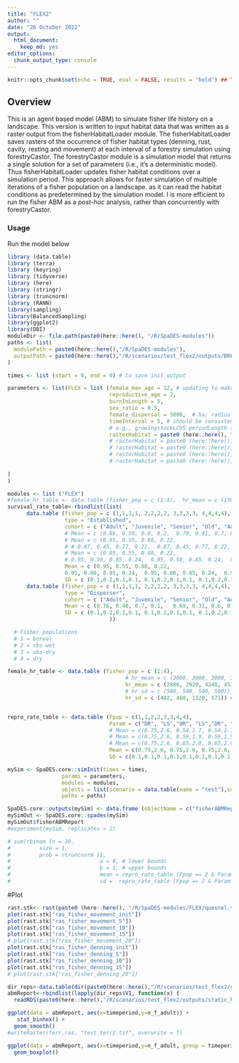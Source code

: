 ```yaml
---
title: "FLEX2"
author: ""
date: "26 October 2022"
output:
  html_document:
    keep_md: yes
editor_options:
  chunk_output_type: console
---
```


```r
knitr::opts_chunk$set(echo = TRUE, eval = FALSE, results = "hold") ## TODO: use 'eval = TRUE'
```

## Overview
This is an agent based model (ABM) to simulate fisher life history on a landscape. This version is written to input habitat data that was written as a raster output from the fisherHabitatLoader module. The fisherHabitatLoader saves rasters of the occurrence of fisher habitat types (denning, rust, cavity, resting and movement) at each interval of a forestry simulation using forestryCastor. The forestryCastor module is a simulation model that returns a single solution for a set of parameters (i.e., it's a deterministic model). Thus fisherHabitatLoader updates fisher habitat conditions over a simulation period. This approach  allows for faster simulation of multiple iterations of a fisher population on a landscape. as it can read the habitat conditions as predetermined by the simulation model. I is more efficient to run the fisher ABM as a *post-hoc* analysis, rather than concurrently with forestryCastor.


### Usage
Run the model below
```r
library (data.table)
library (terra)
library (keyring)
library (tidyverse)
library (here)
library (stringr)
library (truncnorm)
library (RANN)
library(sampling)
library(BalancedSampling)
library(ggplot2)
library(DBI)
moduleDir <- file.path(paste0(here::here(), "/R/SpaDES-modules"))
paths <- list(
  modulePath = paste0(here::here(),"/R/SpaDES-modules"),
  outputPath = paste0(here::here(),"/R/scenarios/test_flex2/outputs/BRFN")
)

times <- list (start = 0, end = 0) # to save init output

parameters <- list(FLEX = list (female_max_age = 12, # updating to make max age more dependent on survival rates
                                reproductive_age = 2,
                                burnInLength = 5,
                                sex_ratio = 0.5,
                                female_dispersal = 5000,  # ha; radius = 500 pixels = 50km = 7850km2 area
                                timeInterval = 5, # should be consistent with the time interval used to model habitat
                                # e.g., growingstockLCUS periodLength scen1c_static_high
                                rasterHabitat = paste0 (here::here(), "/R/SpaDES-modules/FLEX/static_habitat_brfn.tif")
                                # rasterHabitat = paste0 (here::here(), "/R/SpaDES-modules/FLEX/scen1c_static_high.tif")
                                # rasterHabitat = paste0 (here::here(), "/R/SpaDES-modules/FLEX/williston.tif")
                                # rasterHabitat = paste0 (here::here(), "/R/SpaDES-modules/FLEX/quesnel.tif")
                                # rasterHabitat = paste0 (here::here(), "/R/SpaDES-modules/FLEX/lakes.tif")
                                
)
)

modules <- list ("FLEX")
#female_hr_table <- data.table (fisher_pop = c (1:4),  hr_mean = c (1500, 1500, 2100, 1500),hr_sd = c (500, 500, 500, 500))
survival_rate_table<-rbindlist(list(
      data.table (fisher_pop = c (1,1,1,1, 2,2,2,2, 3,3,3,3, 4,4,4,4),
                  type = "Established",
                  cohort = c ("Adult", "Juvenile", "Senior", "Old", "Adult", "Juvenile", "Senior", "Old", "Adult", "Juvenile", "Senior", "Old", "Adult", "Juvenile", "Senior", "Old"),
                  # Mean = c (0.86, 0.50, 0.8, 0.2,  0.79, 0.41, 0.7, 0.2,  0.79, 0.41, 0.7, 0.2,  0.79, 0.41, 0.7, 0.2), #Lofroth 2022
                  # Mean = c (0.95, 0.55, 0.88, 0.22,
                  # # 0.87, 0.45, 0.77, 0.22,  0.87, 0.45, 0.77, 0.22,  0.87, 0.45, 0.77, 0.22), #Fogarty 2022 - no trap
                  # Mean = c (0.95, 0.55, 0.88, 0.22,
                  # 0.95, 0.50, 0.85, 0.24,  0.95, 0.50, 0.85, 0.24,  0.95, 0.50, 0.85, 0.24), #Fogarty 2022 - no trap + 10% for Columbian
                  Mean = c (0.95, 0.55, 0.88, 0.22,
                  0.95, 0.80, 0.85, 0.24,  0.95, 0.80, 0.85, 0.24,  0.95, 0.80, 0.85, 0.24), # unrealistically high
                  SD = c (0.1,0.2,0.1,0.1, 0.1,0.2,0.1,0.1, 0.1,0.2,0.1,0.1, 0.1,0.2,0.1,0.1)), 
      data.table (fisher_pop = c (1,1,1,1, 2,2,2,2, 3,3,3,3, 4,4,4,4),
                  type = "Disperser",
                  cohort = c ("Adult", "Juvenile", "Senior", "Old", "Adult", "Juvenile", "Senior", "Old", "Adult", "Juvenile", "Senior", "Old", "Adult", "Juvenile", "Senior", "Old"),
                  Mean = c (0.76, 0.40, 0.7, 0.1,   0.69, 0.31, 0.6, 0.1, 0.69, 0.31, 0.6, 0.1, 0.69, 0.31, 0.6, 0.1),
                  SD = c (0.1,0.2,0.1,0.1, 0.1,0.2,0.1,0.1, 0.1,0.2,0.1,0.1, 0.1,0.2,0.1,0.1)) 
                                ))

  # Fisher populations 
  # 1 = boreal
  # 2 = sbs-wet
  # 3 = sbs-dry
  # 4 = dry

female_hr_table <- data.table (fisher_pop = c (1:4), 
                                     # hr_mean = c (3000, 3000, 3000, 3000),
                                     hr_mean = c (2880, 2920, 4340, 4530), # actual mean
                                     # hr_sd = c (500, 500, 500, 500))
                                     hr_sd = c (482, 460, 1120, 571)) # actual SE


repro_rate_table <- data.table (Fpop = c(1,1,2,2,3,3,4,4),
                                Param = c("DR", "LS","DR", "LS","DR", "LS","DR", "LS"),
                                # Mean = c(0.75,2.6, 0.54,1.7, 0.54,1.7, 0.54,1.7), # Lofroth 2022
                                # Mean = c(0.75,2.6, 0.59,1.9, 0.59,1.9, 0.59,1.9), # Fograty 2022 (+10% for Columbian)
                                # Mean = c(0.75,2.6, 0.65,2.0, 0.65,2.0, 0.65,2.0), # Fograty 2022 (20% for Columbian)
                                Mean = c(0.75,2.6, 0.75,2.6, 0.75,2.6, 0.75,2.6), # Fograty 2022 (unrealistically high for Columbian)
                                SD = c(0.1,0.1,0.1,0.1,0.1,0.1,0.1,0.1))

mySim <- SpaDES.core::simInit(times = times, 
                 params = parameters, 
                 modules = modules,
                 objects = list(scenario = data.table(name = "test"),survival_rate_table=survival_rate_table,female_hr_table=female_hr_table, repro_rate_table=repro_rate_table),
                 paths = paths)

SpaDES.core::outputs(mySim) <- data.frame (objectName = c("fisherABMReport"))
mySimOut <- SpaDES.core::spades(mySim)
mySimOut$fisherABMReport
#experiment(mySim, replicates = 2)

# sum(rbinom (n = 30,
#         size = 1,
#         prob = rtruncnorm (1,
#                            a = 0, # lower bounds
#                            b = 1, # upper bounds
#                            mean = repro_rate_table [Fpop == 2 & Param == 'DR', Mean], 
#                            sd =  repro_rate_table [Fpop == 2 & Param == 'DR', SD])))

```

#Plot
```r
rast.stk<- rast(paste0 (here::here(), "/R/SpaDES-modules/FLEX/quesnel.tif"))
plot(rast.stk["ras_fisher_movement_init"])
plot(rast.stk["ras_fisher_movement_5"])
plot(rast.stk["ras_fisher_movement_10"])
plot(rast.stk["ras_fisher_movement_15"])
# plot(rast.stk["ras_fisher_movement_20"])
plot(rast.stk["ras_fisher_denning_init"])
plot(rast.stk["ras_fisher_denning_5"])
plot(rast.stk["ras_fisher_denning_10"])
plot(rast.stk["ras_fisher_denning_15"])
# plot(rast.stk["ras_fisher_denning_20"])

dir_reps<-data.table(dir(paste0(here::here(),"/R/scenarios/test_flex2/outputs/static_high/columbia/")))[V1 %like% "rep",]
abmReport<-rbindlist(lapply(dir_reps$V1, function(x) {
  readRDS(paste0(here::here(),"/R/scenarios/test_flex2/outputs/static_high/columbia/",x,"/fisherABMReport_year4.rds"))}))

ggplot(data = abmReport, aes(x=timeperiod,y=n_f_adult)) +
   stat_binhex() +
  geom_smooth()
#writeRaster(terr.ras, "test_terr2.tif", overwrite = T)

ggplot(data = abmReport, aes(x=timeperiod,y=n_f_adult, group = timeperiod)) +
  geom_boxplot()
```